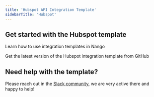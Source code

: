 ```yaml
---
title: 'Hubspot API Integration Template'
sidebarTitle: 'Hubspot'
---
```


## Get started with the Hubspot template

<Card title="How to use integration templates"
      href="/understand/concepts/templates"
      icon="book-open">
    Learn how to use integration templates in Nango
</Card>

<Card title="Get the Hubspot template"
      href="https://github.com/NangoHQ/nango/tree/master/integration-templates/hubspot"
      icon="github">
    Get the latest version of the Hubspot integration template from GitHub
</Card>

## Need help with the template?
Please reach out in the [Slack community](https://nango.dev/slack), we are very active there and happy to help!